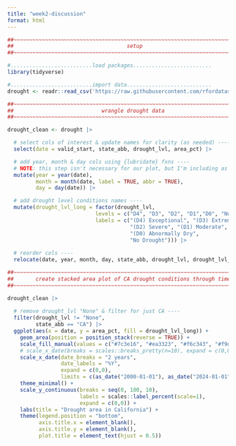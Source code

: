 ```yaml
---
title: "week2-discussion"
format: html
---
```


```r
##~~~~~~~~~~~~~~~~~~~~~~~~~~~~~~~~~~~~~~~~~~~~~~~~~~~~~~~~~~~~~~~~~~~~~~~~~~~~~~
##                                    setup                                 ----
##~~~~~~~~~~~~~~~~~~~~~~~~~~~~~~~~~~~~~~~~~~~~~~~~~~~~~~~~~~~~~~~~~~~~~~~~~~~~~~

#..........................load packages.........................
library(tidyverse)

#..........................import data...........................
drought <- readr::read_csv('https://raw.githubusercontent.com/rfordatascience/tidytuesday/main/data/2021/2021-07-20/drought.csv')

##~~~~~~~~~~~~~~~~~~~~~~~~~~~~~~~~~~~~~~~~~~~~~~~~~~~~~~~~~~~~~~~~~~~~~~~~~~~~~~
##                            wrangle drought data                          ----
##~~~~~~~~~~~~~~~~~~~~~~~~~~~~~~~~~~~~~~~~~~~~~~~~~~~~~~~~~~~~~~~~~~~~~~~~~~~~~~

drought_clean <- drought |>

  # select cols of interest & update names for clarity (as needed) ----
  select(date = valid_start, state_abb, drought_lvl, area_pct) |> 

  # add year, month & day cols using {lubridate} fxns ----
  # NOTE: this step isn't necessary for our plot, but I'm including as examples of how to extract different date elements from a object of class `Date` using {lubridate} ----
  mutate(year = year(date),
         month = month(date, label = TRUE, abbr = TRUE),
         day = day(date)) |>

  # add drought level conditions names ----
  mutate(drought_lvl_long = factor(drought_lvl,
                            levels = c("D4", "D3", "D2", "D1","D0", "None"),
                            labels = c("(D4) Exceptional", "(D3) Extreme",
                                       "(D2) Severe", "(D1) Moderate", 
                                       "(D0) Abnormally Dry", 
                                       "No Drought"))) |>
  
  # reorder cols ----
  relocate(date, year, month, day, state_abb, drought_lvl, drought_lvl_long, area_pct)
```


```r
##~~~~~~~~~~~~~~~~~~~~~~~~~~~~~~~~~~~~~~~~~~~~~~~~~~~~~~~~~~~~~~~~~~~~~~~~~~~~~~
##       create stacked area plot of CA drought conditions through time     ----
##~~~~~~~~~~~~~~~~~~~~~~~~~~~~~~~~~~~~~~~~~~~~~~~~~~~~~~~~~~~~~~~~~~~~~~~~~~~~~~

drought_clean |> 
  
  # remove drought_lvl "None" & filter for just CA ----
  filter(drought_lvl != "None",
         state_abb == "CA") |> 
  ggplot(aes(x = date, y = area_pct, fill = drought_lvl_long)) +
    geom_area(position = position_stack(reverse = TRUE)) +
    scale_fill_manual(values = c("#7c3e16", "#ea3323", "#f6c343", "#f9db78", "#ffff54"), name = "") +
    # scale_x_date(breaks = scales::breaks_pretty(n=10), expand = c(0,0)) +
    scale_x_date(date_breaks = "2 years", 
                 date_labels = "%Y", 
                 expand = c(0,0), 
                 limits = c(as_date("2000-01-01"), as_date("2024-01-01"))) +
    theme_minimal() +
    scale_y_continuous(breaks = seq(0, 100, 10), 
                       labels = scales::label_percent(scale=1), 
                       expand = c(0,0)) +
    labs(title = "Drought area in California") +
    theme(legend.position = "bottom",
          axis.title.x = element_blank(),
          axis.title.y = element_blank(),
          plot.title = element_text(hjust = 0.5))

  
```

